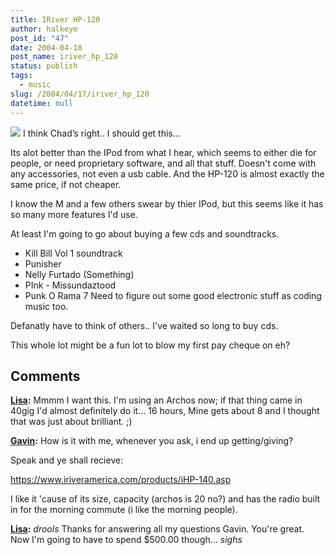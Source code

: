 ```yaml
---
title: IRiver HP-120
author: halkeye
post_id: "47"
date: 2004-04-18
post_name: iriver_hp_120
status: publish
tags:
  - music
slug: /2004/04/17/iriver_hp_120
datetime: null
---
```


![](iriver.jpg)
I think Chad’s right.. I should get this...

Its alot better than the IPod from what I hear, which seems to either die for people, or need proprietary software, and all that stuff. Doesn't come with any accessories, not even a usb cable. And the HP-120 is almost exactly the same price, if not cheaper.

I know the M and a few others swear by thier IPod, but this seems like it has so many more features I'd use.

At least I'm going to go about buying a few cds and soundtracks.
* Kill Bill Vol 1 soundtrack
* Punisher
* Nelly Furtado (Something)
* PInk - Missundaztood
* Punk O Rama 7
Need to figure out some good electronic stuff as coding music too.

Defanatly have to think of others.. I've waited so long to buy cds.

This whole lot might be a fun lot to blow my first pay cheque on eh?

## Comments

**[Lisa](#42 "2004-04-21 09:29:07"):** Mmmm I want this. I'm using an Archos now; if that thing came in 40gig I'd almost definitely do it... 16 hours, Mine gets about 8 and I thought that was just about brilliant. ;)

**[Gavin](#43 "2004-04-21 09:39:59"):** How is it with me, whenever you ask, i end up getting/giving?

Speak and ye shall recieve:

https://www.iriveramerica.com/products/iHP-140.asp

I like it 'cause of its size, capacity (archos is 20 no?) and has the radio built in for the morning commute (i like the morning people).

**[Lisa](#44 "2004-04-21 21:14:57"):** *drools* Thanks for answering all my questions Gavin. You're great. Now I'm going to have to spend $500.00 though... *sighs*

